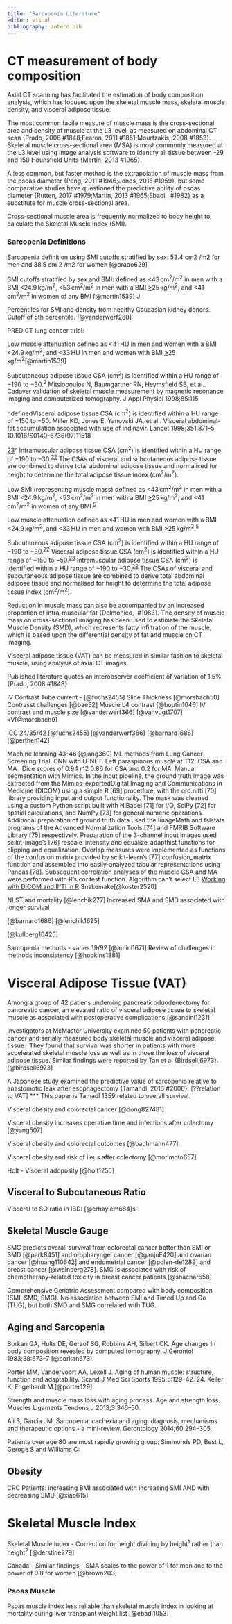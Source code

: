 ```yaml
---
title: "Sarcopenia Literature"
editor: visual
bibliography: zotero.bib
---
```


# CT measurement of body composition

Axial CT scanning has facilitated the estimation of body composition analysis, which has focused upon the skeletal muscle mass, skeletal muscle density, and visceral adipose tissue.

The most common facile measure of muscle mass is the cross-sectional area and density of muscle at the L3 level, as measured on abdominal CT scan {Prado, 2008 #1848;Fearon, 2011 #1851;Mourtzakis, 2008 #1853}. Skeletal muscle cross-sectional area (MSA) is most commonly measured at the L3 level using image analysis software to identify all tissue between -29 and 150 Hounsfield Units {Martin, 2013 #1965}.

A less common, but faster method is the extrapolation of muscle mass from the psoas diameter {Peng, 2011 #1946;Jones, 2015 #1959}, but some comparative studies have questioned the predictive ability of psoas diameter {Rutten, 2017 #1979;Martin, 2013 #1965;Ebadi,  #1982} as a substitute for muscle cross-sectional area.

Cross-sectional muscle area is frequently normalized to body height to calculate the Skeletal Muscle Index (SMI).

### Sarcopenia Definitions

Sarcopenia definition using SMI cutoffs stratified by sex: 52.4 cm2 /m2 for men and 38.5 cm 2 /m2 for women [@prado629]

SMI cutoffs stratified by sex and BMI: defined as \<43 cm^2^/m^2^ in men with a BMI \<24.9 kg/m^2^, \<53 cm^2^/m^2^ in men with a BMI [\>]{.underline}25 kg/m^2^, and \<41 cm^2^/m^2^ in women of any BMI [@martin1539] J

Percentiles for SMI and density from healthy Caucasian kidney donors. Cutoff of 5th percentile. [@vanderwerf288]

PREDICT lung cancer tirial:

Low muscle attenuation defined as \<41 HU in men and women with a BMI \<24.9 kg/m^2^, and \<33 HU in men and women with BMI [\>]{.underline}25 kg/m^2^[@martin1539]

Subcutaneous adipose tissue CSA (cm^2^) is identified within a HU range of −190 to −30.^2^ Mitsiopoulos N, Baumgartner RN, Heymsfield SB, et al.. Cadaver validation of skeletal muscle measurement by magnetic resonance imaging and computerized tomography. J Appl Physiol 1998;85:115

ndefinedVisceral adipose tissue CSA (cm^2^) is identified within a HU range of −150 to −50. Miller KD, Jones E, Yanovski JA, et al.. Visceral abdominal-fat accumulation associated with use of indinavir. Lancet 1998;351:871–5. 10.1016/S0140-6736(97)11518

[23](https://www.ncbi.nlm.nih.gov/pmc/articles/PMC8477324/#R23)^ Intramuscular adipose tissue CSA (cm^2^) is identified within a HU range of −190 to −30.^[22](https://www.ncbi.nlm.nih.gov/pmc/articles/PMC8477324/#R22)^ The CSAs of visceral and subcutaneous adipose tissue are combined to derive total abdominal adipose tissue and normalised for height to determine the total adipose tissue index (cm^2^/m^2^).

Low SMI (representing muscle mass) defined as \<43 cm^2^/m^2^ in men with a BMI \<24.9 kg/m^2^, \<53 cm^2^/m^2^ in men with a BMI [\>]{.underline}25 kg/m^2^, and \<41 cm^2^/m^2^ in women of any BMI.^[5](https://www.ncbi.nlm.nih.gov/pmc/articles/PMC8477324/#R5)^

Low muscle attenuation defined as \<41 HU in men and women with a BMI \<24.9 kg/m^2^, and \<33 HU in men and women with BMI [\>]{.underline}25 kg/m^2^.^[5](https://www.ncbi.nlm.nih.gov/pmc/articles/PMC8477324/#R5)^

Subcutaneous adipose tissue CSA (cm^2^) is identified within a HU range of −190 to −30.^[22](https://www.ncbi.nlm.nih.gov/pmc/articles/PMC8477324/#R22)^ Visceral adipose tissue CSA (cm^2^) is identified within a HU range of −150 to −50.^[23](https://www.ncbi.nlm.nih.gov/pmc/articles/PMC8477324/#R23)^ Intramuscular adipose tissue CSA (cm^2^) is identified within a HU range of −190 to −30.^[22](https://www.ncbi.nlm.nih.gov/pmc/articles/PMC8477324/#R22)^ The CSAs of visceral and subcutaneous adipose tissue are combined to derive total abdominal adipose tissue and normalised for height to determine the total adipose tissue index (cm^2^/m^2^).

Reduction in muscle mass can also be accompanied by an increased proportion of intra-muscular fat {Delmonico,  #1983}. The density of muscle mass on cross-sectional imaging has been used to estimate the Skeletal Muscle Density (SMD), which represents fatty infiltration of the muscle, which is based upon the differential density of fat and muscle on CT imaging.

Visceral adipose tissue (VAT) can be measured in similar fashion to skeletal muscle, using analysis of axial CT images.

Published literature quotes an interobserver coefficient of variation of 1.5% {Prado, 2008 #1848}

IV Contrast Tube current - [@fuchs2455] Slice Thickness [@morsbach50] Contrasst challenges [@bae32] Muscle L4 contrast [@boutin1046] IV contrast and muscle size [@vanderwerf366] [@vanvugt1707] kV[@morsbach9]

ICC 24/35/42 [@fuchs2455] [@vanderwerf366] [@barnard1686] [@perthen142]

Machine learning 43-46 [@jang360] ML methods from Lung Cancer Screening Trial. CNN with U-NET. Left paraspinous muscle at T12. CSA and MA.  Dice scores of 0.94 r\^2 0.86 for CSA and 0.2 for MA. Manual segmentation with Mimics. In the input pipeline, the ground truth image was extracted from the Mimics-exportedDigital Imaging and Communications in Medicine (DICOM) using a simple R \[69\] procedure, with the oro.nifti \[70\] library providing input and output functionality. The mask was cleaned using a custom Python script built with NiBabel \[71\] for I/O, SciPy \[72\] for spatial calculations, and NumPy \[73\] for general numeric operations. Additional preparation of ground truth data used the ImageMath and fslstats programs of the Advanced Normalization Tools \[74\] and FMRIB Software Library \[75\] respectively. Preparation of the 3-channel input images used scikit-image's \[76\] rescale_intensity and equalize_adapthist functions for clipping and equalization. Overlap measures were implemented as functions of the confusion matrix provided by scikit-learn's \[77\] confusion_matrix function and assembled into easily-analyzed tabular representations using Pandas \[78\]. Subsequent correlation analyses of the muscle CSA and MA were performed with R's cor.test function. Algorithm can't select L3 [Working with DICOM and IIfTI in R](http://www.jstatsoft.org/v44/i06/) Snakemake[@koster2520]

NLST and mortality [@lenchik277] Increased SMA and SMD associated with longer survival

[@barnard1686] [@lenchik1695]

[@kullberg10425]

Sarcopenia methods - varies 19/92 [@amini1671] Review of challenges in methods inconsistency [@hopkins1381]

# Visceral Adipose Tissue (VAT)

Among a group of 42 patiens underoing pancreaticoduodenectomy for pancreatic cancer, an elevated ratio of visceral adipose tissue to skeletal muscle as associated with postoperative complications.[@sandini1231]

Investigators at McMaster University examined 50 patients with pancreatic cancer and serially measured body skeletal muscle and visceral adipose tissue.  They found that survival was shorter in patients with more accelerated skeletal muscle loss as well as in those the loss of visceral adipose tissue. Similar findings were reported by Tan et al {Birdsell,6973}.[@birdsell6973]

A Japanese study examined the predictive value of sarcopenia relative to anastomotic leak after esophagectomy {Tamandl, 2016 #2006}. \[??relation to VAT\] \*\*\* This paper is Tamadl 1359 related to overall survival.

Visceral obesity and colorectal cancer [@dong827481]

Visceral obesity increases operative time and infections after colectomy [@yang507]

Visceral obesity and colorectal outcomes [@bachmann477]

Visceral obesity and risk of ileus after colectomy [@morimoto657]

Holt - Visceral adoposity [@holt1255]

## Visceral to Subcutaneous Ratio

Visceral to SQ ratio in IBD: [@erhayiem684]s

## Skeletal Muscle Gauge

SMG predicts overall survival from colorectal cancer better than SMI or SMD [@park8451] and oropharyngel cancer [@ganjuE420] and ovarian cancer [@huang110642] and endometrial cancer [@polen-de1289] and breast cancer [@weinberg278]. SMG is associated with risk of chemotherapy-related toxicity in breast cancer patients [@shachar658]

Comprehensive Geriatric Assessment compared with body composition (SMI, SMD, SMG). No association between SMI and Timed Up and Go (TUG), but both SMD and SMG correlated with TUG.

## Aging and Sarcopenia

Borkan GA, Hults DE, Gerzof SG, Robbins AH, Silbert CK. Age changes in body composition revealed by computed tomography. J Gerontol 1983;38:673--7 [@borkan673]

Porter MM, Vandervoort AA, Lexell J. Aging of human muscle: structure, function and adaptability. Scand J Med Sci Sports 1995;5:129--42. 24. Keller K, Engelhardt M.[@porter129]

Strength and muscle mass loss with aging process. Age and strength loss. Muscles Ligaments Tendons J 2013;3:346--50.

Ali S, Garcia JM. Sarcopenia, cachexia and aging: diagnosis, mechanisms and therapeutic options - a mini-review. Gerontology 2014;60:294--305.

Patients over age 80 are most rapidly growing group: Simmonds PD, Best L, Geroge S and Williams C:

## Obesity

CRC Patients: increasing BMI associated with increasing SMI AND with decreasing SMD [@xiao615]

# Skeletal Muscle Index

Skeletal Muscle Index - Correction for height dividing by height^1^ rather than height^2^ [@derstine279]

Canada - Similar findings - SMA scales to the power of 1 for men and to the power of 0.8 for women [@brown203]

### Psoas Muscle

Psoas muscle index less reliable than skeletal muscle index in looking at mortality during liver transplant weight list [@ebadi1053]
